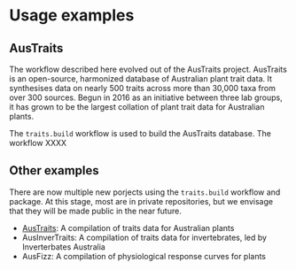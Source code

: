 # Usage examples

## AusTraits

The workflow described here evolved out of the AusTraits project. AusTraits is an open-source, harmonized database of Australian plant trait data. It synthesises data on nearly 500 traits across more than 30,000 taxa from over 300 sources. Begun in 2016 as an initiative between three lab groups, it has grown to be the largest collation of plant trait data for Australian plants.

The `traits.build` workflow is used to build the AusTraits database. The workflow XXXX

## Other examples 

There are now multiple new porjects using the `traits.build` workflow and package. At this stage, most are in private repositories, but we envisage that they will be made public in the near future.

- [AusTraits](https://github.com/traitecoevo/austraits.build/): A compilation of traits data for Australian plants
- AusInverTraits: A compilation of traits data for invertebrates, led by Inverterbates Australia
- AusFizz: A compilation of physiological response curves for plants

